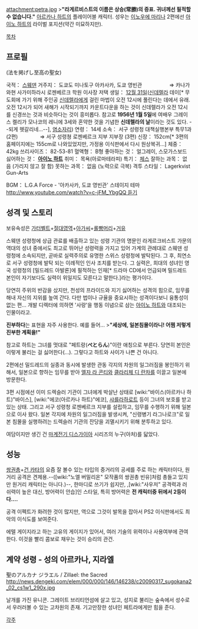 attachment:petra.jpg
{{{+1 ペトラ・ヨハンナ・ラーゲルクヴィスト / Petra Johanna Lagerkvist }}}
>'''"라게르비스트의 이름은 상승(常勝)의 증표. 귀녀께선 필적할 수 없습니다."'''
[[아르카나 하트]]의 플레이어블 캐릭터. 성우는 [[이노우에 마리나]]
2편에선 [[아이노 하트]]의 라이벌 포지션(약간 미묘하지만). 

[[목차]]

== 프로필 ==
{{{+1 「법을 내세우는 지고의 성녀」}}} (法を掲げし至高の聖女)

국적： [[스웨덴]]
거주지： 도쿄도 미나토구 아카사카, 도쿄 영빈관
　　　　　⇒ 카나가와현 사가미하라시 로젠베르크 학원 이사장 저택
생일： [[12월 31일]]([[신데렐라]] 데이[* 무도회에 가기 위해 주인공 [[신데렐라]]에게 걸린 마법이 오전 12시에 풀린다는 데에서 유래. 오전 12시가 되어 새해가 시작되기까지 카운트다운을 하는 것이 신데렐라가 오전 12시를 신경쓰는 것과 비슷하다는 것이 흥미롭다. 참고로 '''1956년 1월 5일'''에 여배우 그레이스 켈리가 모나코의 레니에 3세와 혼약한 것을 기념한 '''신데렐라의 날'''이라는 것도 있다. --되게 헷갈리네...--], [[염소자리]])
연령： 14세
소속： 서구 성령청 대책실행본부 특무1과 (2편)
　　　　⇒ 서구 성령쳥 로젠베르크 지부 지부장 (3편) 
신장： 152cm[* 3편의 홈페이지에는 155cm로 나와있었지만, 가정용 이식판에서 다시 원상복귀...] 
체중： 42kg
쓰리사이즈： 82-53-81
혈액형： B형
좋아하는 것： 얼그레이, 스모가스보드
싫어하는 것： '''[[아이노 하트]]'''
취미： 목욕(아로마테라피)
특기： [[체스]]
잘하는 과목： 없음 (가리지 않고 잘 함)
못하는 과목： 없음 (노력으로 극복)
격투 스타일： Lagerkvist Gun-Arts

BGM： L.G.A Force - '아카사카, 도쿄 영빈관' 스테이지 테마 [[http://www.youtube.com/watch?v=c-jFM_YbgQQ 듣기]]

== 성격 및 스토리 ==
보유속성은 [[가터벨트]]+[[절대영역]]+[[아가씨]]+[[롤빵머리]]+[[거유]]

스웨덴 성령청에 상급 관료를 배출하고 있는 성령 기관의 명문인 라게르크비스트 가문의 역대의 성녀 중에서도 최고로 뛰어난 성령력을 가지고 있어 가계의 관례대로 스웨덴 성령청에 소속되지만, 곧바로 실력주의로 유명한 스위스 성령청에 발탁된다. 그 후, 최연소로 서구 성령청에 발탁 되는 이례적인 인사 조치를 받는다. 그 실력은, 희대의 성녀인 영국 성령청의 [밀드레드 아발론]에 필적하는 인재[* 드라마 CD에서 언급되며 밀드레드 본인이 자기보다도 실력이 위일지도 모른다고 말한다.]라는 평가이다. 

당연히 주위의 반감을 샀지만, 천성의 프라이드와 지기 싫어하는 성격의 힘으로, 임무를 해내 자신의 지위를 높여 간다. 다만 법이나 규율을 중요시하는 성격이다보니 융통성이 없는 편... 개발 디렉터에 의하면 '사랑'을 행동 이념으로 삼는 [[아이노 하트]]와 대조되는 인물이라고.

'''진부하다'''는 표현을 자주 사용한다. 예를 들어...
>'''"세상에, 일본침몰이라니! 어쩜 저렇게 진부한 계획을!"'''
 
참고로 하트는 그녀를 멋대로 "페트랑('''ぺとらん''')"이란 애칭으로 부른다. 당연히 본인은 이렇게 불리는 걸 싫어한다(...). 그렇다고 하트와 사이가 나쁜 건 아니다.

2편에선 밀드레드의 실종과 동시에 발생한 관동 각지의 차원의 일그러짐을 봉인하기 위해서, 일본으로 향하는 임무를 받아 [[엘자 라 콘티]]와 [[클라리체 디 란차]]를 이끌고 일본에 방문한다.

3편 시점에선 이미 드렉슬러 기관이 그녀에게 박살난 상태로 [wiki:"바이스(아르카나 하트)"바이스], [wiki:"에코(아르카나 하트)"에코], [[샤를라하로트]] 등이 그녀의 보호를 받고 있는 상태. 그리고 서구 성령청 로젠베르크 지부를 설립하고, 임무를 수행하기 위해 일본으로 이사 왔다. 일본 각지에 차원의 일그러짐을 발생시켜, "신령병기 라그나로크"로 일본 침몰을 실행하려는 드렉슬러 기관의 잔당을 괴멸시키기 위해 분투하고 있다.

여담이지만 생긴 건 [[마계전기 디스가이아]] 시리즈의 누구(아처)를 닯았다.

== 성능 ==
[[쌍권총]]+[[건 카타]]의 요즘 잘 볼수 있는 타입의 중거리의 공세를 주로 하는 캐릭터이다, 원거리 공격은 견제용.--([wiki:"노엘 버밀리온" 모작품의 쌍권총 빈유]처럼 총들고 있지만 원거리 캐릭터는 아니다.)--, 한마디로 쓰기가 쉽지만, ,[wiki:"사우저" 공격력과 러쉬력이 높은 대신, 방어력이 안습]인 스타일, 특히 방어력은 '''전 캐릭터중 뒤에서 2등이다....'''

공격 이펙트가 화려한 것이 많지만, 역으로 그것이 발목을 잡아서 PS2 이식판에서도 최악의 이식도를 보여준다.

에텔 게이지라고 하는 고유의 게이지가 있어서, 여러 기술의 위력이나 사용여부에 관여한다. 이것을 빨리 콤보로 채우는 것이 승리의 관건.

== 계약 성령 - 성의 아르카나, 지라엘 ==
聖のアルカナ ジラエル / Zillael: the Sacred
http://news.dengeki.com/elem/000/000/146/146238/c20090317_sugokana2_02_cs1w1_290x.jpg

날개를 가진 유니콘.  그레이트 브리티언섬에 살고 있고, 성지로 불리는 숲속에서 성수로서 우러러볼 수 있는 고차원의 존재. 기고만장한 성녀인 페트라에게만 힘을 준다.

[[각주]]
